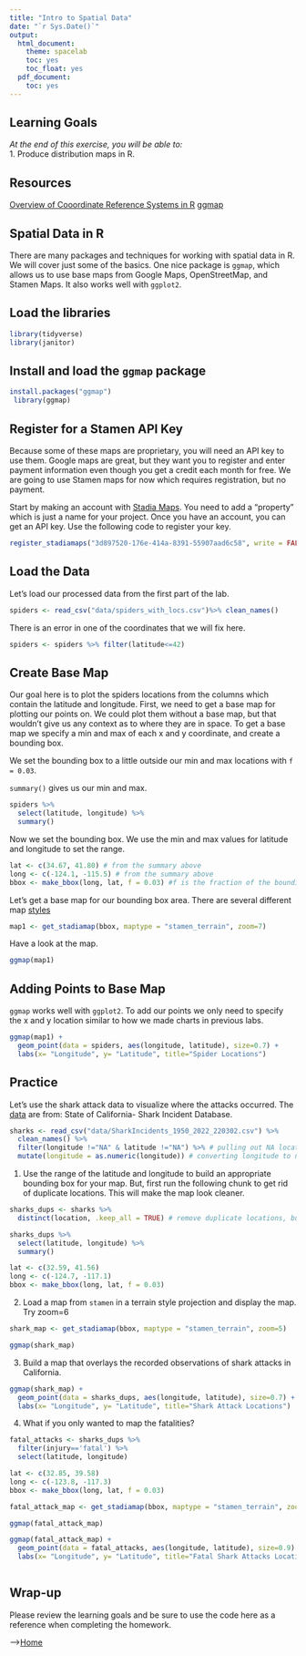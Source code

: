 ```yaml
---
title: "Intro to Spatial Data"
date: "`r Sys.Date()`"
output:
  html_document:
    theme: spacelab
    toc: yes
    toc_float: yes
  pdf_document:
    toc: yes
---
```


## Learning Goals
*At the end of this exercise, you will be able to:*  
1. Produce distribution maps in R.  
 
## Resources
[Overview of Cooordinate Reference Systems in R](https://www.nceas.ucsb.edu/~frazier/RSpatialGuides/OverviewCoordinateReferenceSystems.pdf)
[ggmap](https://cran.r-project.org/web/packages/ggmap/readme/README.html)

## Spatial Data in R
There are many packages and techniques for working with spatial data in R. We will cover just some of the basics. One nice package is `ggmap`, which allows us to use base maps from Google Maps, OpenStreetMap, and Stamen Maps. It also works well with `ggplot2`.  

## Load the libraries
```r
library(tidyverse)
library(janitor)
```

## Install and load the `ggmap` package  
```r
install.packages("ggmap")
 library(ggmap)
```

## Register for a Stamen API Key
Because some of these maps are proprietary, you will need an API key to use them. Google maps are great, but they want you to register and enter payment information even though you get a credit each month for free. We are going to use Stamen maps for now which requires registration, but no payment.  

Start by making an account with [Stadia Maps](https://client.stadiamaps.com/signup/). You need to add a "property" which is just a name for your project. Once you have an account, you can get an API key. Use the following code to register your key.  
```r
register_stadiamaps("3d897520-176e-414a-8391-55907aad6c58", write = FALSE)
```

## Load the Data
Let's load our processed data from the first part of the lab.
```r
spiders <- read_csv("data/spiders_with_locs.csv")%>% clean_names()
```

There is an error in one of the coordinates that we will fix here.
```r
spiders <- spiders %>% filter(latitude<=42)
```

## Create Base Map
Our goal here is to plot the spiders locations from the columns which contain the latitude and longitude. First, we need to get a base map for plotting our points on. We could plot them without a base map, but that wouldn't give us any context as to where they are in space. To get a base map we specify a min and max of each x and y coordinate, and create a bounding box.  

We set the bounding box to a little outside our min and max locations with `f = 0.03`.    

`summary()` gives us our min and max.
```r
spiders %>% 
  select(latitude, longitude) %>% 
  summary()
```

Now we set the bounding box. We use the min and max values for latitude and longitude to set the range.  
```r
lat <- c(34.67, 41.80) # from the summary above
long <- c(-124.1, -115.5) # from the summary above
bbox <- make_bbox(long, lat, f = 0.03) #f is the fraction of the bounding box to add to the range
```

Let's get a base map for our bounding box area. There are several different map [styles](https://docs.stadiamaps.com/themes/)
```r
map1 <- get_stadiamap(bbox, maptype = "stamen_terrain", zoom=7)
```

Have a look at the map.  
```r
ggmap(map1)
```

## Adding Points to Base Map
`ggmap` works well with `ggplot2`. To add our points we only need to specify the x and y location similar to how we made charts in previous labs. 
```r
ggmap(map1) + 
  geom_point(data = spiders, aes(longitude, latitude), size=0.7) +
  labs(x= "Longitude", y= "Latitude", title="Spider Locations")
```

## Practice
Let's use the shark attack data to visualize where the attacks occurred. The [data](https://catalog.data.gov/dataset/shark-incident-database-california-56167) are from: State of California- Shark Incident Database.  
```r
sharks <- read_csv("data/SharkIncidents_1950_2022_220302.csv") %>% 
  clean_names() %>% 
  filter(longitude !="NA" & latitude !="NA") %>% # pulling out NA locations
  mutate(longitude = as.numeric(longitude)) # converting longitude to numeric
```

1. Use the range of the latitude and longitude to build an appropriate bounding box for your map. But, first run the following chunk to get rid of duplicate locations. This will make the map look cleaner.
```r
sharks_dups <- sharks %>% 
  distinct(location, .keep_all = TRUE) # remove duplicate locations, but keep the remaining variables
```

```r
sharks_dups %>% 
  select(latitude, longitude) %>% 
  summary()
```

```r
lat <- c(32.59, 41.56) 
long <- c(-124.7, -117.1) 
bbox <- make_bbox(long, lat, f = 0.03) 
```

2. Load a map from `stamen` in a terrain style projection and display the map. Try zoom=6
```r
shark_map <- get_stadiamap(bbox, maptype = "stamen_terrain", zoom=5)
```

```r
ggmap(shark_map)
```

3. Build a map that overlays the recorded observations of shark attacks in California.
```r
ggmap(shark_map) + 
  geom_point(data = sharks_dups, aes(longitude, latitude), size=0.7) +
  labs(x= "Longitude", y= "Latitude", title="Shark Attack Locations")
```

4. What if you only wanted to map the fatalities?
```r
fatal_attacks <- sharks_dups %>% 
  filter(injury=='fatal') %>%
  select(latitude, longitude) 
```

```r
lat <- c(32.85, 39.58)
long <- c(-123.8, -117.3)
bbox <- make_bbox(long, lat, f = 0.03) 
```

```r
fatal_attack_map <- get_stadiamap(bbox, maptype = "stamen_terrain", zoom=5)
```

```r
ggmap(fatal_attack_map)
```

```r
ggmap(fatal_attack_map) + 
  geom_point(data = fatal_attacks, aes(longitude, latitude), size=0.9) +
  labs(x= "Longitude", y= "Latitude", title="Fatal Shark Attacks Locations")
```

```r

```

## Wrap-up  
Please review the learning goals and be sure to use the code here as a reference when completing the homework.

-->[Home](https://jmledford3115.github.io/datascibiol/)